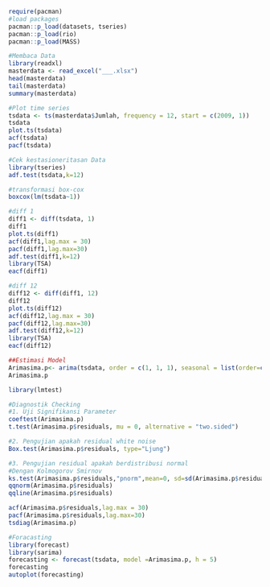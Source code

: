 
```{r}
require(pacman)
#load packages
pacman::p_load(datasets, tseries)
pacman::p_load(rio)
pacman::p_load(MASS)
```

```{r}
#Membaca Data
library(readxl)
masterdata <- read_excel("___.xlsx")
head(masterdata)
tail(masterdata)
summary(masterdata)

```

```{r}
#Plot time series
tsdata <- ts(masterdata$Jumlah, frequency = 12, start = c(2009, 1))
tsdata
plot.ts(tsdata)
acf(tsdata)
pacf(tsdata)
```

```{r}
#Cek kestasioneritasan Data
library(tseries)
adf.test(tsdata,k=12)
```

```{r}
#transformasi box-cox
boxcox(lm(tsdata~1))


```

```{r}
#diff 1
diff1 <- diff(tsdata, 1)
diff1
plot.ts(diff1)
acf(diff1,lag.max = 30)
pacf(diff1,lag.max=30)
adf.test(diff1,k=12)
library(TSA)
eacf(diff1)

```

```{r}
#diff 12
diff12 <- diff(diff1, 12)
diff12
plot.ts(diff12)
acf(diff12,lag.max = 30)
pacf(diff12,lag.max=30)
adf.test(diff12,k=12)
library(TSA)
eacf(diff12)
```
```{r}
##Estimasi Model
Arimasima.p<- arima(tsdata, order = c(1, 1, 1), seasonal = list(order=c(0,1,1),period=12),include.mean = TRUE)
Arimasima.p

```

```{r}
library(lmtest)

#Diagnostik Checking
#1. Uji Signifikansi Parameter 
coeftest(Arimasima.p)
t.test(Arimasima.p$residuals, mu = 0, alternative = "two.sided")

#2. Pengujian apakah residual white noise
Box.test(Arimasima.p$residuals, type="Ljung")

#3. Pengujian residual apakah berdistribusi normal
#Dengan Kolmogorov Smirnov
ks.test(Arimasima.p$residuals,"pnorm",mean=0, sd=sd(Arimasima.p$residuals))
qqnorm(Arimasima.p$residuals)
qqline(Arimasima.p$residuals)

acf(Arimasima.p$residuals,lag.max = 30)
pacf(Arimasima.p$residuals,lag.max=30)
tsdiag(Arimasima.p)
```

```{r}
#Foracasting
library(forecast)
library(sarima)
forecasting <- forecast(tsdata, model =Arimasima.p, h = 5)
forecasting
autoplot(forecasting)

```

